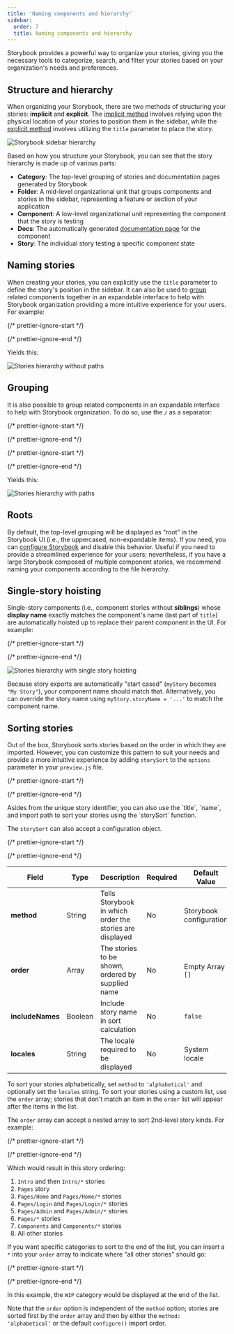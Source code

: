 ```yaml
---
title: 'Naming components and hierarchy'
sidebar:
  order: 7
  title: Naming components and hierarchy
---
```


<YouTubeCallout id="VPfjrhDlkVc" title="How to Name Stories and Components" />

Storybook provides a powerful way to organize your stories, giving you the necessary tools to categorize, search, and filter your stories based on your organization's needs and preferences.

## Structure and hierarchy

When organizing your Storybook, there are two methods of structuring your stories: **implicit** and **explicit**. The [implicit method](../configure/sidebar-and-urls.md#csf-30-auto-titles) involves relying upon the physical location of your stories to position them in the sidebar, while the [explicit method](#naming-stories) involves utilizing the `title` parameter to place the story.

![Storybook sidebar hierarchy](./naming-hierarchy-sidebar-anatomy.png)

Based on how you structure your Storybook, you can see that the story hierarchy is made up of various parts:

* **Category**: The top-level grouping of stories and documentation pages generated by Storybook
* **Folder**: A mid-level organizational unit that groups components and stories in the sidebar, representing a feature or section of your application
* **Component**: A low-level organizational unit representing the component that the story is testing
* **Docs**: The automatically generated [documentation page](../writing-docs/autodocs.md) for the component
* **Story**: The individual story testing a specific component state

## Naming stories

When creating your stories, you can explicitly use the `title` parameter to define the story's position in the sidebar. It can also be used to [group](#grouping) related components together in an expandable interface to help with Storybook organization providing a more intuitive experience for your users. For example:

{/* prettier-ignore-start */}

<CodeSnippets path="button-story-default-export.md" usesCsf3 csf2Path="writing-stories/naming-components-and-hierarchy#snippet-button-story-default-export" />

{/* prettier-ignore-end */}

Yields this:

![Stories hierarchy without paths](./naming-hierarchy-no-path.png)

## Grouping

It is also possible to group related components in an expandable interface to help with Storybook organization. To do so, use the `/` as a separator:

{/* prettier-ignore-start */}

<CodeSnippets path="button-story-grouped.md" usesCsf3 csf2Path="writing-stories/naming-components-and-hierarchy#snippet-button-story-grouped" />

{/* prettier-ignore-end */}

{/* prettier-ignore-start */}

<CodeSnippets path="checkbox-story-grouped.md" usesCsf3 csf2Path="writing-stories/naming-components-and-hierarchy#snippet-checkbox-story-grouped" />

{/* prettier-ignore-end */}

Yields this:

![Stories hierarchy with paths](./naming-hierarchy-with-path.png)

## Roots

By default, the top-level grouping will be displayed as “root” in the Storybook UI (i.e., the uppercased, non-expandable items). If you need, you can [configure Storybook](../configure/sidebar-and-urls.md#roots) and disable this behavior. Useful if you need to provide a streamlined experience for your users; nevertheless, if you have a large Storybook composed of multiple component stories, we recommend naming your components according to the file hierarchy.

## Single-story hoisting

Single-story components (i.e., component stories without **siblings**) whose **display name** exactly matches the component's name (last part of `title`) are automatically hoisted up to replace their parent component in the UI. For example:

{/* prettier-ignore-start */}

<CodeSnippets path="button-story-hoisted.md" usesCsf3 csf2Path="writing-stories/naming-components-and-hierarchy#snippet-button-story-hoisted" />

{/* prettier-ignore-end */}

![Stories hierarchy with single story hoisting](./naming-hierarchy-single-story-hoisting.png)

Because story exports are automatically "start cased" (`myStory` becomes `"My Story"`), your component name should match that. Alternatively, you can override the story name using `myStory.storyName = '...'` to match the component name.

## Sorting stories

Out of the box, Storybook sorts stories based on the order in which they are imported. However, you can customize this pattern to suit your needs and provide a more intuitive experience by adding `storySort` to the `options` parameter in your `preview.js` file.

{/* prettier-ignore-start */}

<CodeSnippets path="storybook-preview-sort-function.md" />

{/* prettier-ignore-end */}

<Callout variant="info">
  Asides from the unique story identifier, you can also use the `title`, `name`, and import path to sort your stories using the `storySort` function.
</Callout>

The `storySort` can also accept a configuration object.

{/* prettier-ignore-start */}

<CodeSnippets path="storybook-preview-empty-sort-object.md" />

{/* prettier-ignore-end */}

| Field            | Type    | Description                                              | Required | Default Value           | Example                   |
| ---------------- | ------- | -------------------------------------------------------- | -------- | ----------------------- | ------------------------- |
| **method**       | String  | Tells Storybook in which order the stories are displayed | No       | Storybook configuration | `'alphabetical'`          |
| **order**        | Array   | The stories to be shown, ordered by supplied name        | No       | Empty Array `[]`        | `['Intro', 'Components']` |
| **includeNames** | Boolean | Include story name in sort calculation                   | No       | `false`                 | `true`                    |
| **locales**      | String  | The locale required to be displayed                      | No       | System locale           | `en-US`                   |

To sort your stories alphabetically, set `method` to `'alphabetical'` and optionally set the `locales` string. To sort your stories using a custom list, use the `order` array; stories that don't match an item in the `order` list will appear after the items in the list.

The `order` array can accept a nested array to sort 2nd-level story kinds. For example:

{/* prettier-ignore-start */}

<CodeSnippets path="storybook-preview-with-ordered-pages.md" />

{/* prettier-ignore-end */}

Which would result in this story ordering:

1. `Intro` and then `Intro/*` stories
2. `Pages` story
3. `Pages/Home` and `Pages/Home/*` stories
4. `Pages/Login` and `Pages/Login/*` stories
5. `Pages/Admin` and `Pages/Admin/*` stories
6. `Pages/*` stories
7. `Components` and `Components/*` stories
8. All other stories

If you want specific categories to sort to the end of the list, you can insert a `*` into your `order` array to indicate where "all other stories" should go:

{/* prettier-ignore-start */}

<CodeSnippets path="storybook-preview-with-ordered-pages-and-wildcard.md" />

{/* prettier-ignore-end */}

In this example, the `WIP` category would be displayed at the end of the list.

Note that the `order` option is independent of the `method` option; stories are sorted first by the `order` array and then by either the `method: 'alphabetical'` or the default `configure()` import order.

